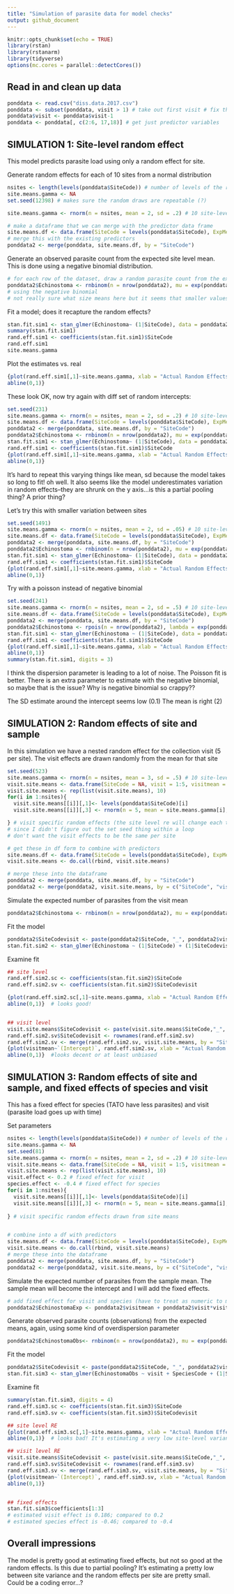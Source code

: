 ```yaml
---
title: "Simulation of parasite data for model checks"
output: github_document
---
```


```r
knitr::opts_chunk$set(echo = TRUE)
library(rstan)
library(rstanarm)
library(tidyverse)
options(mc.cores = parallel::detectCores())
```

## Read in and clean up data
```r
ponddata <- read.csv("diss.data.2017.csv")
ponddata <- subset(ponddata, visit > 1) # take out first visit # fix this??
ponddata$visit <- ponddata$visit-1
ponddata <- ponddata[, c(2:6, 17,18)] # get just predictor variables
```

## SIMULATION 1: Site-level random effect
This model predicts parasite load using only a random effect for site.

Generate random effects for each of 10 sites from a normal distribution
```r
nsites <- length(levels(ponddata$SiteCode)) # number of levels of the random effect (10)
site.means.gamma <- NA
set.seed(12398) # makes sure the random draws are repeatable (?)

site.means.gamma <- rnorm(n = nsites, mean = 2, sd = .2) # 10 site-level means (log(mean parasite load))

# make a dataframe that we can merge with the predictor data frame
site.means.df <- data.frame(SiteCode = levels(ponddata$SiteCode), ExpMean = site.means.gamma)
# merge this with the existing predictors
ponddata2 <- merge(ponddata, site.means.df, by = "SiteCode")
```

Generate an observed parasite count from the expected site level mean. This is done using a negative binomial distribution.
```r
# for each row of the dataset, draw a random parasite count from the expected site level means
ponddata2$Echinostoma <- rnbinom(n = nrow(ponddata2), mu = exp(ponddata2$ExpMean), size = 1)
# using the negative binomial
# not really sure what size means here but it seems that smaller values make it more aggregated
```

Fit a model; does it recapture the random effects?
```r
stan.fit.sim1 <- stan_glmer(Echinostoma~ (1|SiteCode), data = ponddata2,  family =neg_binomial_2(link="log"))
summary(stan.fit.sim1)
rand.eff.sim1 <- coefficients(stan.fit.sim1)$SiteCode
rand.eff.sim1
site.means.gamma
```

Plot the estimates vs. real
```r
{plot(rand.eff.sim1[,1]~site.means.gamma, xlab = "Actual Random Effects", ylab = "Estimated Random Effects", xlim = c(1.5,2.5), ylim = c(1.5, 2.5))
abline(0,1)}
```


These look OK, now try again with diff set of random intercepts:
```r
set.seed(231)
site.means.gamma <- rnorm(n = nsites, mean = 2, sd = .2) # 10 site-level means (log(mean parasite load))
site.means.df <- data.frame(SiteCode = levels(ponddata$SiteCode), ExpMean = site.means.gamma)
ponddata2 <- merge(ponddata, site.means.df, by = "SiteCode")
ponddata2$Echinostoma <- rnbinom(n = nrow(ponddata2), mu = exp(ponddata2$ExpMean), size = 1)
stan.fit.sim1 <- stan_glmer(Echinostoma~ (1|SiteCode), data = ponddata2,  family =neg_binomial_2(link="log"))
rand.eff.sim1 <- coefficients(stan.fit.sim1)$SiteCode
{plot(rand.eff.sim1[,1]~site.means.gamma, xlab = "Actual Random Effects", ylab = "Estimated Random Effects", xlim = c(1.5,2.5), ylim = c(1.5, 2.5))
abline(0,1)} 
```

It's hard to repeat this varying things like mean, sd because the model takes so long to fit! oh well.
It also seems like the model underestimates variation in random effects--they are shrunk on the y axis...is this a partial pooling thing? A prior thing? 


Let's try this with  smaller variation between sites
```r
set.seed(1491)
site.means.gamma <- rnorm(n = nsites, mean = 2, sd = .05) # 10 site-level means (log(mean parasite load))
site.means.df <- data.frame(SiteCode = levels(ponddata$SiteCode), ExpMean = site.means.gamma)
ponddata2 <- merge(ponddata, site.means.df, by = "SiteCode")
ponddata2$Echinostoma <- rnbinom(n = nrow(ponddata2), mu = exp(ponddata2$ExpMean), size = 1)
stan.fit.sim1 <- stan_glmer(Echinostoma~ (1|SiteCode), data = ponddata2,  family =neg_binomial_2(link="log"))
rand.eff.sim1 <- coefficients(stan.fit.sim1)$SiteCode
{plot(rand.eff.sim1[,1]~site.means.gamma, xlab = "Actual Random Effects", ylab = "Estimated Random Effects", xlim = c(1.5, 2.5), ylim = c(1.5, 2.5))
abline(0,1)}
```



Try with a poisson instead of negative binomial
```r
set.seed(241)
site.means.gamma <- rnorm(n = nsites, mean = 2, sd = .5) # 10 site-level means (log(mean parasite load))
site.means.df <- data.frame(SiteCode = levels(ponddata$SiteCode), ExpMean = site.means.gamma)
ponddata2 <- merge(ponddata, site.means.df, by = "SiteCode")
ponddata2$Echinostoma <- rpois(n = nrow(ponddata2), lambda = exp(ponddata2$ExpMean))
stan.fit.sim1 <- stan_glmer(Echinostoma ~ (1|SiteCode), data = ponddata2,  family =poisson(link="log"))
rand.eff.sim1 <- coefficients(stan.fit.sim1)$SiteCode
{plot(rand.eff.sim1[,1]~site.means.gamma, xlab = "Actual Random Effects", ylab = "Estimated Random Effects")
abline(0,1)}
summary(stan.fit.sim1, digits = 3)
```

I think the dispersion parameter is leading to a lot of noise. The Poisson fit is better. There is an extra parameter to estimate with the negative binomial, so maybe that is the issue? Why is negative binomial so crappy?? 

The SD estimate around the intercept seems low (0.1)
The mean is right (2)


## SIMULATION 2: Random effects of site and sample
In this simulation we have a nested random effect for the collection visit (5 per site). The visit effects are drawn randomly from the mean for that site

```r
set.seed(523)
site.means.gamma <- rnorm(n = nsites, mean = 3, sd = .5) # 10 site-level means (log(mean parasite load))
visit.site.means <- data.frame(SiteCode = NA, visit = 1:5, visitmean = NA)
visit.site.means <- rep(list(visit.site.means), 10)
for(i in 1:nsites){
  visit.site.means[[i]][,1]<- levels(ponddata$SiteCode)[i]
  visit.site.means[[i]][,3] <- rnorm(n = 5, mean = site.means.gamma[i], sd = 0.2)

} # visit specific random effects (the site level re will change each time I run this code)
# since I didn't figure out the set seed thing within a loop
# don't want the visit effects to be the same per site

# get these in df form to combine with predictors
site.means.df <- data.frame(SiteCode = levels(ponddata$SiteCode), ExpMean = site.means.gamma)
visit.site.means <- do.call(rbind, visit.site.means)

# merge these into the dataframe
ponddata2 <- merge(ponddata, site.means.df, by = "SiteCode")
ponddata2 <- merge(ponddata2, visit.site.means, by = c("SiteCode", "visit") )

```

Simulate the expected number of parasites from the visit mean
```r
ponddata2$Echinostoma <- rnbinom(n = nrow(ponddata2), mu = exp(ponddata2$visitmean), size = 2)
```

Fit the model
```r
ponddata2$SiteCodevisit <- paste(ponddata2$SiteCode, "_", ponddata2$visit, sep = "")
stan.fit.sim2 <- stan_glmer(Echinostoma ~ (1|SiteCode) + (1|SiteCodevisit), data = ponddata2,  family =neg_binomial_2(link="log"))
```

Examine fit
```r
## site level
rand.eff.sim2.sc <- coefficients(stan.fit.sim2)$SiteCode
rand.eff.sim2.sv <- coefficients(stan.fit.sim2)$SiteCodevisit

{plot(rand.eff.sim2.sc[,1]~site.means.gamma, xlab = "Actual Random Effects", ylab = "Estimated Random Effects", main = "Site Level Random Effects")
abline(0,1)}  # looks good!


## visit level
visit.site.means$SiteCodevisit <- paste(visit.site.means$SiteCode,"_", visit.site.means$visit, sep = "")
rand.eff.sim2.sv$SiteCodevisit <- rownames(rand.eff.sim2.sv)
rand.eff.sim2.sv <- merge(rand.eff.sim2.sv, visit.site.means, by = "SiteCodevisit")
{plot(visitmean~`(Intercept)`, rand.eff.sim2.sv, xlab = "Actual Random Effects", ylab = "Estimated Random Effects")
abline(0,1)}  #looks decent or at least unbiased
```


## SIMULATION 3: Random effects of site and sample, and fixed effects of species and visit
This has a fixed effect for species (TATO have less parasites) and visit (parasite load goes up with time)

Set parameters
```r
nsites <- length(levels(ponddata$SiteCode)) # number of levels of the random effect (10)
site.means.gamma <- NA
set.seed(81)
site.means.gamma <- rnorm(n = nsites, mean = 2, sd = .2) # 10 site-level means (log(mean parasite load))
visit.site.means <- data.frame(SiteCode = NA, visit = 1:5, visitmean = NA)
visit.site.means <- rep(list(visit.site.means), 10)
visit.effect <- 0.2 # fixed effect for visit
species.effect <- -0.4 # fixed effect for species
for(i in 1:nsites){
  visit.site.means[[i]][,1]<- levels(ponddata$SiteCode)[i]
  visit.site.means[[i]][,3] <- rnorm(n = 5, mean = site.means.gamma[i], sd = 0.2)
  
} # visit specific random effects drawn from site means


# combine into a df with predictors
site.means.df <- data.frame(SiteCode = levels(ponddata$SiteCode), ExpMean = site.means.gamma)
visit.site.means <- do.call(rbind, visit.site.means)
# merge these into the dataframe
ponddata2 <- merge(ponddata, site.means.df, by = "SiteCode")
ponddata2 <- merge(ponddata2, visit.site.means, by = c("SiteCode", "visit") )
```

Simulate the expected number of parasites from the sample mean. The sample mean will become the intercept and I will add the fixed effects.
```r
# add fixed effect for visit and species (have to treat as numeric to multiply by species slope)
ponddata2$EchinostomaExp <- ponddata2$visitmean + ponddata2$visit*visit.effect + (as.numeric(ponddata2$SpeciesCode)-1)*species.effect
```

Generate observed parasite counts (observations) from the expected means, again, using some kind of overdispersion parameter
```r
ponddata2$EchinostomaObs<- rnbinom(n = nrow(ponddata2), mu = exp(ponddata2$EchinostomaExp), size = 2)
```

Fit the model
```r
ponddata2$SiteCodevisit <- paste(ponddata2$SiteCode, "_", ponddata2$visit, sep = "")
stan.fit.sim3 <- stan_glmer(EchinostomaObs ~ visit + SpeciesCode + (1|SiteCode) + (1|SiteCodevisit), data = ponddata2,  family =neg_binomial_2(link="log"))
```

Examine fit
```r
summary(stan.fit.sim3, digits = 4)
rand.eff.sim3.sc <- coefficients(stan.fit.sim3)$SiteCode
rand.eff.sim3.sv <- coefficients(stan.fit.sim3)$SiteCodevisit

## site level RE
{plot(rand.eff.sim3.sc[,1]~site.means.gamma, xlab = "Actual Random Effects", ylab = "Estimated Random Effects", xlim = c(1,2.5), ylim = c(1, 2.5), main = "Site level random effects")
abline(0,1)}  # looks bad! It's estimating a very low site-level variance! 

## visit level RE
visit.site.means$SiteCodevisit <- paste(visit.site.means$SiteCode,"_", visit.site.means$visit, sep = "")
rand.eff.sim3.sv$SiteCodevisit <- rownames(rand.eff.sim3.sv)
rand.eff.sim3.sv <- merge(rand.eff.sim3.sv, visit.site.means, by = "SiteCodevisit")
{plot(visitmean~`(Intercept)`, rand.eff.sim3.sv, xlab = "Actual Random Effects", ylab = "Estimated Random Effects", main = "Visit level random effects")
abline(0,1)} 


## fixed effects
stan.fit.sim3$coefficients[1:3]
# estimated visit effect is 0.186; compared to 0.2
# estimated species effect is -0.46; compared to -0.4
```


## Overall impressions
The model is pretty good at estimating fixed effects, but not so good at the random effects. Is this due to partial pooling? It's estimating a pretty low between site variance and the random effects per site are pretty small. Could be a coding error...?

